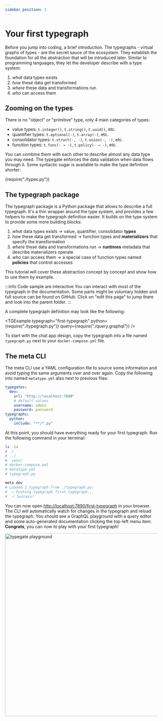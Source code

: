 ```yaml
---
sidebar_position: 2
---
```



# Your first typegraph

Before you jump into coding, a brief introduction. The typegraphs - virtual graphs of types - are the secret sauce of the ecosystem. They establish the foundation for all the abstraction that will be introduced later. Similar to programming languages, they let the developer describe with a type system:

1. _what_ data types exists
2. _how_ these data get transformed
3. _where_ these data and transformations run
4. _who_ can access them

## Zooming on the types

There is no "object" or "primitive" type, only 4 main categories of types:

- value types: `t.integer()`, `t.string()`, `t.uuid()`, etc.
- quantifier types: `t.optional(·)`, `t.array(·)`, etc.
- consolidator types: `t.struct(·, ·)`, `t.union(·, ·)`, etc.
- function types: `t.func(· → ·)`, `t.policy(· → ·)`, etc.

You can combine them with each other to describe almost any data type you may need. The typegate enforces the data validation when data flows through it. Some syntactic sugar is available to make the type definition shorter:

<CodeBlock language="python">{require("./types.py")}</CodeBlock>

## The typegraph package

The typegraph package is a Python package that allows to describe a full typegraph. It's a thin wrapper around the type system, and provides a few helpers to make the typegraph definition easier. It builds on the type system to provide some more building blocks:

1. _what_ data types exists → value, quantifier, consolidator **types**
2. _how_ these data get transformed → function types and **materializers** that specify the transformation
3. _where_ these data and transformations run → **runtimes** metadata that describe materializers operate
4. _who_ can access them → a special case of function types named **policies** that control accesses

This tutorial will cover these abstraction concept by concept and show how to use them by example.

:::info Code sample are interactive
You can interact with most of the typegraph in the documentation. Some parts might be voluntary hidden and full source can be found on GitHub. Click on "edit this page" to jump there and look into the parent folder.
:::

A complete typegraph definition may look like the following:

<TGExample
  typegraph="first-typegraph"
  python={require("./typegraph.py")}
  query={require("./query.graphql")}
/>

To start with the chat app design, copy the typegraph into a file named `typegraph.py` next to your `docker-compose.yml` file.

## The meta CLI

The meta CLI use a YAML configuration file to source some information and avoid typing the same arguments over and over again. Copy the following into named `metatype.yml` also next to previous files:

```yaml
typegates:
  dev:
    url: "http://localhost:7890"
    # default values
    username: admin
    password: password
typegraphs:
  python:
    include: "**/*.py"
```

At this point, you should have everything ready for your first typegraph. Run the following command in your terminal:

```bash
ls -1a
# ./
# ../
# .venv/
# docker-compose.yml
# metatype.yml
# typegraph.py

meta dev
# Loaded 1 typegraph from ./typegraph.py:
#  → Pushing typegraph first-typegraph...
#  ✓ Success!
```

You can now open [http://localhost:7890/first-typegraph](http://localhost:7890/first-typegraph) in your browser. The CLI will automatically watch for changes in the typegraph and reload the typegraph. You should see a GraphQL playground with a query editor and some auto-generated documentation clicking the top-left menu item. **Congrats**, you can now to play with your first typegraph!

<div className="text-center">
  <img
    src={require("./playground.png").default}
    width="600"
    alt="typegate playground"
  />
</div>
